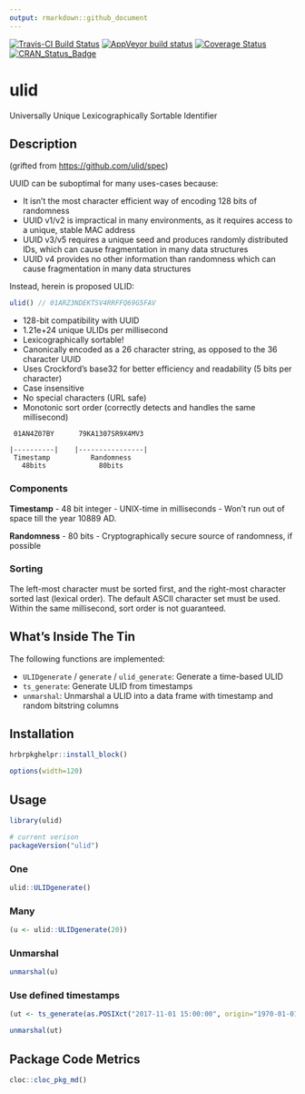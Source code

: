 ```yaml
---
output: rmarkdown::github_document
---
```


[![Travis-CI Build Status](https://travis-ci.org/hrbrmstr/ulid.svg?branch=master)](https://travis-ci.org/hrbrmstr/ulid) 
[![AppVeyor build status](https://ci.appveyor.com/api/projects/status/github/hrbrmstr/ulid?branch=master&svg=true)](https://ci.appveyor.com/project/hrbrmstr/ulid) 
[![Coverage Status](https://codecov.io/gh/hrbrmstr/ulid/branch/master/graph/badge.svg)](https://codecov.io/gh/hrbrmstr/ulid)
[![CRAN_Status_Badge](https://www.r-pkg.org/badges/version/ulid)](https://cran.r-project.org/package=ulid)

# ulid

Universally Unique Lexicographically Sortable Identifier

## Description

(grifted from <https://github.com/ulid/spec>)

UUID can be suboptimal for many uses-cases because:

- It isn't the most character efficient way of encoding 128 bits of randomness
- UUID v1/v2 is impractical in many environments, as it requires access to a unique, stable MAC address
- UUID v3/v5 requires a unique seed and produces randomly distributed IDs, which can cause fragmentation in many data structures
- UUID v4 provides no other information than randomness which can cause fragmentation in many data structures

Instead, herein is proposed ULID:

```javascript
ulid() // 01ARZ3NDEKTSV4RRFFQ69G5FAV
```

- 128-bit compatibility with UUID
- 1.21e+24 unique ULIDs per millisecond
- Lexicographically sortable!
- Canonically encoded as a 26 character string, as opposed to the 36 character UUID
- Uses Crockford's base32 for better efficiency and readability (5 bits per character)
- Case insensitive
- No special characters (URL safe)
- Monotonic sort order (correctly detects and handles the same millisecond)

```
 01AN4Z07BY      79KA1307SR9X4MV3

|----------|    |----------------|
 Timestamp          Randomness
   48bits             80bits
```

### Components

**Timestamp**
- 48 bit integer
- UNIX-time in milliseconds
- Won't run out of space till the year 10889 AD.

**Randomness**
- 80 bits
- Cryptographically secure source of randomness, if possible

### Sorting

The left-most character must be sorted first, and the right-most character sorted last (lexical order). The default ASCII character set must be used. Within the same millisecond, sort order is not guaranteed.

## What's Inside The Tin

The following functions are implemented:

- `ULIDgenerate` / `generate` / `ulid_generate`:  Generate a time-based ULID
- `ts_generate`:	Generate ULID from timestamps
- `unmarshal`:	Unmarshal a ULID into a data frame with timestamp and random bitstring columns

## Installation

```r
hrbrpkghelpr::install_block()
```

```r
options(width=120)
```

## Usage

```r
library(ulid)

# current verison
packageVersion("ulid")

```

### One

```r
ulid::ULIDgenerate()
```

### Many

```r
(u <- ulid::ULIDgenerate(20))
```

### Unmarshal

```r
unmarshal(u)
```

### Use defined timestamps

```r
(ut <- ts_generate(as.POSIXct("2017-11-01 15:00:00", origin="1970-01-01")))

unmarshal(ut)
```

## Package Code Metrics

```r
cloc::cloc_pkg_md()
```
